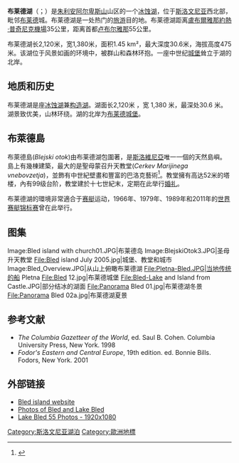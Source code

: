 {{refimprove|date=2013年4月}}

{{noteTA
|G1 = Country
}}

{{Infobox lake
| name               = 布莱德湖
| image              = Blejsko jezero.jpg
| caption            = 从周围小山上俯瞰布莱德湖
| image_bathymetry   =
| caption_bathymetry =
| location           = [[朱利安阿尔卑斯山|朱利安阿尔卑斯山]]
| pushpin_map        =Slovenia
| coords             = {{coord|46|21|52|N|14|05|41|E|region:SI-003_type:waterbody|display=inline,title}}
| lake_type          =
| inflow             =
| outflow            =
| catchment          =
| basin_countries    = 斯洛文尼亚
| length             = {{convert|2.12|km|abbr=on}}
| width              = {{convert|1.38|km|abbr=on}}
| area               = {{convert|1.45|km2|abbr=on}}
| depth              =
| max-depth          = {{convert|30.6|m|ft|abbr=on}}
| volume             =
| residence_time     =
| shore              =
| elevation          = {{convert|475|m|ft|abbr=on}}
| frozen             =
| islands            = [[布莱德岛|布莱德岛]]
| cities             = [[布莱德|布莱德]]
| reference          =
}}

'''布莱德湖'''（{{lang-sl|Blejsko jezero}}；{{lang-de|Veldeser See}}）是[[朱利安阿尔卑斯山|朱利安阿尔卑斯山]]山区的一个[[冰蚀湖|冰蚀湖]]，位于[[斯洛文尼亚|斯洛文尼亚]]西北部，毗邻[[布莱德|布莱德]]城。布莱德湖是一处热门的[[旅游|旅游]]目的地。布莱德湖距离[[盧布爾雅那約熱·普奇尼克機場|盧布爾雅那約熱·普奇尼克機場]]35公里，距离首都[[卢布尔雅那|卢布尔雅那]]55公里。

布莱德湖长2,120米，宽1,380米，面积1.45 km²，最大深度30.6米，海拔高度475米。该湖位于风景如画的环境中，被群山和森林环抱。一座中世纪[[布莱德城堡|城堡]]耸立于湖的北岸。

==地质和历史==
布莱德湖是座[[冰蚀湖|冰蚀湖]]兼[[构造湖|构造湖]]。湖面长2,120米 ，宽 1,380 米，最深处30.6 米。湖景致优美，山林环绕。湖的北岸为[[布莱德城堡|布莱德城堡]]。

==布萊德島==
布萊德島(''Blejski otok'')由布莱德湖包圍著，是[[斯洛維尼亞|斯洛維尼亞]]唯一一個的天然島嶼。島上有幾棟建築，最大的是聖母蒙召升天教堂(''Cerkev Marijinega vnebovzetja'')，並飾有中世紀壁畫和豐富的巴洛克藝術<ref name="DEDI">{{cite encyclopedia |url=http://www.dedi.si/dediscina/130-podruznicna-cerkev-marijinega-vnebovzetja-na-otoku-na-bledu |title=Podružnična cerkev Marijinega vnebovzetja na Otoku na Bledu |trans_title=Succursal Church of the Assumption of the Virgin Mary on the Island in Bled |encyclopedia=Enciklopedija naravne in kulturne dediščine na Slovenskem – DEDI [Encyclopedia of Natural and Cultural Heritage in Slovenia] |first1=Simona |last1=Kermavnar |first2=Matija |last2=Turk |editor1-first=Mateja |editor1-last=Šmid Hribar |editor2-first=Gregor |editor2-last=Golež |editor3-first=Dan |editor3-last=Podjed |editor4-first=Drago |editor4-last=Kladnik |editor5-first=Bojan |editor5-last=Erhartič |editor6-first=Primož |editor6-last=Pavlin |editor7-first=Jerele |editor7-last=Ines |accessdate=23 April 2013 |language=sl |archive-url=https://web.archive.org/web/20130428010352/http://www.dedi.si/dediscina/130-podruznicna-cerkev-marijinega-vnebovzetja-na-otoku-na-bledu |archive-date=2013-04-28 |dead-url=yes }}</ref>。教堂擁有高达52米的塔楼，內有99级台阶，教堂建於十七世紀末，定期在此举行[[婚礼|婚礼]]。

布莱德湖的環境非常適合于[[赛艇|赛艇]]运动，1966年、1979年、1989年和2011年的[[世界赛艇锦标赛|世界赛艇锦标赛]]曾在此举行。
==图集==
<gallery mode="packed">
Image:Bled island with church01.JPG|布莱德岛
Image:BlejskiOtok3.JPG|圣母升天教堂
File:Bled island July 2005.jpg|城堡、教堂和城市
Image:Bled_Overview.JPG|从山上俯瞰布莱德湖
File:Pletna-Bled.JPG|当地传统的船 Pletna
File:Bled 12.jpg|布莱德城堡
File:Bled-Lake and Island from Castle.JPG|部分结冰的湖面
File:Panorama Bled 01.jpg|布莱德湖冬景
File:Panorama Bled 02a.jpg|布莱德湖夏景
</Gallery>
==参考文献==
* ''The Columbia Gazetteer of the World'', ed. Saul B. Cohen.  Columbia University Press, New York.  1998
* ''Fodor's Eastern and Central Europe'', 19th edition. ed. Bonnie Bills.  Fodors, New York.  2001
{{reflist}}

==外部链接==
{{commonscat|Lake Bled}}
*[http://www.blejskiotok.si Bled island website] {{Wayback|url=http://www.blejskiotok.si/ |date=20200218060649 }} {{sl icon}}
*[https://web.archive.org/web/20110719053133/http://dheera.net/photos/thumb.php?q=europe%2Fbled Photos of Bled and Lake Bled]
*[https://web.archive.org/web/20110622044525/http://www.landscapes-hd-wallpapers.com/bled_slovenia.php Lake Bled 55 Photos - 1920x1080]

[[Category:斯洛文尼亚湖泊|Category:斯洛文尼亚湖泊]]
[[Category:歐洲地標|Category:歐洲地標]]